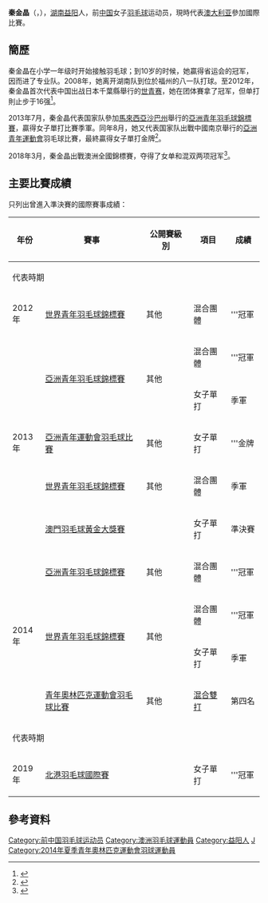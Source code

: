 {{noteTA|G1=Badminton}}
{{Infobox 羽球選手
| playername              = 秦金晶
| image                   = 
| size                    = 
| caption                 = 
| birth_name              = 
| date_of_birth           = {{birth_date_and_age|1996|9|27}}
| place_of_birth          = {{CHN}}[[湖南省|湖南省]][[益阳市|益阳市]]
| residence               =
| height                  = 
| weight                  = 
| handedness              = 
| country                 = {{CHN}}→{{AUS}}
| years_intldebut         =
| years_started           = 
| coach                   = 
| event                   = 女子單打
| highest_ranking         = 第170位（女單）
| date_of_highest_ranking = 2014年11月20日<ref name="ranking">{{en}}[http://bwfcontent.tournamentsoftware.com/ranking/player.aspx?id=13608&player=995458 BWF World Ranking - Ranking of QIN Jinjing (98695)]</ref>
| current_ranking         = 沒有排名
| date_of_current_ranking = 
| played                  = 40勝–12負（女單）
| titles                  = 
| bwf_profile             = 01C44574-32F3-4C2F-998C-F2CC9EC9DA64
| bwf_id                  = 98695
| updated                 = 2017年6月4日
}}
{{MedalTableTop}}
{{MedalSport | 女子[[羽毛球|羽毛球]]}}
{{MedalCountry | {{CHN}}}}
{{MedalCompetition | [[世界青年羽毛球錦標賽|世界青年羽毛球錦標賽]]}}
{{MedalGold  | [[2012年世界青年羽毛球錦標賽|2012年 千葉縣]] | 混合團體 }}
{{MedalBronze| [[2013年世界青年羽毛球錦標賽|2013年 曼谷]] | 混合團體 }}
{{MedalGold  | [[2014年世界青年羽毛球錦標賽|2014年 亞羅士打]] | 混合團體 }}
{{MedalBronze| [[2014年世界青年羽毛球錦標賽|2014年 亞羅士打]] | 女子單打 }}
{{MedalCompetition | [[亞洲青年運動會|亞洲青年運動會]]}}
{{MedalGold  | [[2013年亞洲青年運動會羽毛球比賽|2013年 南京]] | 女子單打 }}
{{MedalCompetition | [[亞洲青年羽毛球錦標賽|亞洲青年羽毛球錦標賽]]}}
{{MedalGold  | [[2013年亞洲青年羽毛球錦標賽|2013年 沙巴]] | 混合團體 }}
{{MedalBronze| [[2013年亞洲青年羽毛球錦標賽|2013年 沙巴]] | 女子單打 }}
{{MedalGold  | [[2014年亞洲青年羽毛球錦標賽|2014年 臺北]] | 混合團體 }}
{{MedalCountry | {{AUS}}}}
{{MedalBottom}}
'''秦金晶'''（{{lang|en|'''QIN Jinjing'''}}，{{bd|1996年|9月27日|catIdx=Q秦}}），[[湖南|湖南]][[益阳|益阳]]人，前[[中国|中国]]女子[[羽毛球|羽毛球]]运动员，現時代表[[澳大利亚|澳大利亚]]參加國際比賽。

== 簡歷 ==
秦金晶在小学一年级时开始接触羽毛球；到10岁的时候，她贏得省运会的冠军，因而进了专业队。2008年，她离开湖南队到位於福州的八一队打球。至2012年，秦金晶首次代表中国出战日本千葉縣舉行的[[2012年世界青年羽毛球錦標賽|世青赛]]，她在团体賽拿了冠军，但单打則止步于16强<ref>{{zh-cn}}{{cite news|title=秦金晶：纯真不乏霸气 不负青春好年华|url=http://sports.qq.com/a/20140821/053207.htm|newspaper=腾讯网|date=2014-08-21|accessdate=2014-10-29|archive-date=2014-10-29|archive-url=https://web.archive.org/web/20141029074303/http://sports.qq.com/a/20140821/053207.htm|dead-url=no}}</ref>。

2013年7月，秦金晶代表国家队參加[[馬來西亞|馬來西亞]][[沙巴州|沙巴州]]舉行的[[2013年亞洲青年羽毛球錦標賽|亞洲青年羽毛球錦標賽]]，贏得女子單打比賽季軍。同年8月，她又代表国家队出戰中國南京舉行的[[2013年亞洲青年運動會|亞洲青年運動會]]羽毛球比賽，最終贏得女子單打金牌<ref>{{zh-cn}}{{cite news|title=亚青会羽毛球女单秦金晶夺冠 坦言赢在心态|url=http://www.sports.cn/jingji/yumao/2013-08-21/2261282.html|newspaper=华奥星空|date=2013-08-21|accessdate=2013-12-04|archive-date=2013-11-01|archive-url=https://web.archive.org/web/20131101012428/http://www.sports.cn/jingji/yumao/2013-08-21/2261282.html|dead-url=no}}</ref>。

2018年3月，秦金晶出戰澳洲全國錦標賽，夺得了女单和混双两项冠军<ref>{{zh-cn}}{{cite news |title=唐渊渟全澳锦标赛止步第二轮 秦金晶斩获双冠 |url=http://sports.sina.com.cn/o/2018-03-02/doc-ifwnpcns9782217.shtml |work=新浪综合 |date=2018-03-02 |accessdate=2019-03-28 |archive-date=2019-03-28 |archive-url=https://web.archive.org/web/20190328151842/http://sports.sina.com.cn/o/2018-03-02/doc-ifwnpcns9782217.shtml |dead-url=no }}</ref>。

==主要比賽成績==
只列出曾進入準決賽的國際賽事成績：
{| class=wikitable style="text-align:center; font-size:small;" 
!width="50"|年份
!width="190"|賽事
!width="80"|公開賽級別
!width="60"|項目
!width="50"|成績
|-
!colspan="6"|代表{{CHN}}時期
|-
!rowspan="1"|2012年
|[[2012年世界青年羽毛球錦標賽|世界青年羽毛球錦標賽]]
|其他
|混合團體
|bgcolor="gold"|'''冠軍
|-
!rowspan="5"|2013年
|rowspan="2"|[[2013年亞洲青年羽毛球錦標賽|亞洲青年羽毛球錦標賽]]
|rowspan="2"|其他
|混合團體
|bgcolor="gold"|'''冠軍
|-
|女子單打
|bgcolor="#b8860b"|季軍
|-
|[[2013年亞洲青年運動會羽毛球比賽|亞洲青年運動會羽毛球比賽]]
|其他
|女子單打
|bgcolor="gold"|'''金牌
|-
|[[2013年世界青年羽毛球錦標賽|世界青年羽毛球錦標賽]]
|其他
|混合團體
|bgcolor="#b8860b"|季軍
|-
|[[2013年澳門羽毛球格蘭披治黃金大獎賽|澳門羽毛球黃金大獎賽]]
|{{BWFGPG}}
|女子單打
|bgcolor="#b8860b"|準決賽
|-
!rowspan="4"|2014年
|[[2014年亞洲青年羽毛球錦標賽|亞洲青年羽毛球錦標賽]]
|其他
|混合團體
|bgcolor="gold"|'''冠軍
|-
|rowspan="2"|[[2014年世界青年羽毛球錦標賽|世界青年羽毛球錦標賽]]
|rowspan="2"|其他
|混合團體
|bgcolor="gold"|'''冠軍
|-
|女子單打
|bgcolor="#b8860b"|季軍
|-
|[[2014年夏季青年奧林匹克運動會羽毛球混合雙打比賽|青年奧林匹克運動會羽毛球比賽]]
|其他
|[[2014年夏季青年奧林匹克運動會羽毛球混合雙打比賽|混合雙打]]
|第四名
|-
!colspan="6"|代表{{AUS}}時期
|-
!rowspan="1"|2019年
|[[2019年北港羽毛球國際賽|北港羽毛球國際賽]]
|{{BWFFS}}
|女子單打
|bgcolor="gold"|'''冠軍
|}
{{BWF賽事級別索引}}

==參考資料==
{{Reflist}}

{{DEFAULTSORT:QIN Jinjing}}
[[Category:前中国羽毛球运动员|Category:前中国羽毛球运动员]]
[[Category:澳洲羽毛球運動員|Category:澳洲羽毛球運動員]]
[[Category:益阳人|Category:益阳人]]
[[Category:秦姓|J]]
[[Category:2014年夏季青年奧林匹克運動會羽球運動員|Category:2014年夏季青年奧林匹克運動會羽球運動員]]
